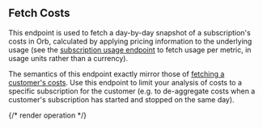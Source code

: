 ## Fetch Costs

This endpoint is used to fetch a day-by-day snapshot of a subscription's costs in Orb, calculated by applying
pricing information to the underlying usage (see the [subscription usage endpoint](fetch-subscription-usage) to
fetch usage per metric, in usage units rather than a currency).

The semantics of this endpoint exactly mirror those of [fetching a customer's costs](fetch-customer-costs). Use this
endpoint to limit your analysis of costs to a specific subscription for the customer (e.g. to de-aggregate costs
when a customer's subscription has started and stopped on the same day).

{/* render operation */}
